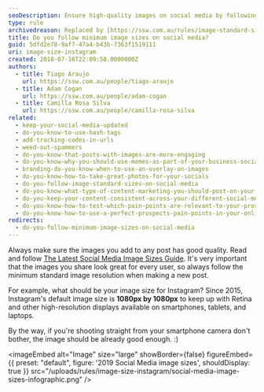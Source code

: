 ```yaml
---
seoDescription: Ensure high-quality images on social media by following minimum standard image resolutions, including Instagram's recommended 1080px x 1080px size for Retina displays.
type: rule
archivedreason: Replaced by [https://ssw.com.au/rules/image-standard-sizes-on-social-media](/rules/image-standard-sizes-on-social-media)
title: Do you follow minimum image sizes on social media?
guid: 5dfd2e78-9af7-47a4-b43b-7363f1519111
uri: image-size-instagram
created: 2018-07-16T22:09:58.0000000Z
authors:
  - title: Tiago Araujo
    url: https://ssw.com.au/people/tiago-araujo
  - title: Adam Cogan
    url: https://ssw.com.au/people/adam-cogan
  - title: Camilla Rosa Silva
    url: https://ssw.com.au/people/camilla-rosa-silva
related:
  - keep-your-social-media-updated
  - do-you-know-to-use-hash-tags
  - add-tracking-codes-in-urls
  - weed-out-spammers
  - do-you-know-that-posts-with-images-are-more-engaging
  - do-you-know-why-you-should-use-memes-as-part-of-your-business-social-media-content
  - branding-do-you-know-when-to-use-an-overlay-on-images
  - do-you-know-how-to-take-great-photos-for-your-socials
  - do-you-follow-image-standard-sizes-on-social-media
  - do-you-know-what-type-of-content-marketing-you-should-post-on-your-socials
  - do-you-keep-your-content-consistent-across-your-different-social-media-platforms
  - do-you-know-how-to-test-which-pain-points-are-relevant-to-your-prospect
  - do-you-know-how-to-use-a-perfect-prospects-pain-points-in-your-online-marketing
redirects:
  - do-you-follow-minimum-image-sizes-on-social-media
---
```


Always make sure the images you add to any post has good quality. Read and follow [The Latest Social Media Image Sizes Guide](https://www.brandwatch.com/blog/social-media-image-sizes-guide/).
It's very important that the images you share look great for every user, so always follow the minimum standard image resolution when making a new post.

For example, what should be your image size for Instagram? Since 2015, Instagram's default image size is **1080px by 1080px** to keep up with Retina and other high-resolution displays available on smartphones, tablets, and laptops.

By the way, if you're shooting straight from your smartphone camera don't bother, the image should be already good enough. :)


<imageEmbed
  alt="Image"
  size="large"
  showBorder={false}
  figureEmbed={{
    preset: "default",
    figure: '2019 Social Media image sizes',
    shouldDisplay: true
  }}
  src="/uploads/rules/image-size-instagram/social-media-image-sizes-infographic.png"
/>